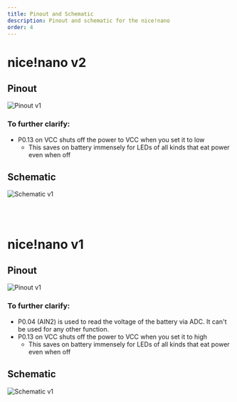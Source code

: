 ```yaml
---
title: Pinout and Schematic
description: Pinout and schematic for the nice!nano
order: 4
---
```


# nice!nano v2

## Pinout

![Pinout v1](../_images/pinout_nice_nano_v2.png)

### To further clarify:

- P0.13 on VCC shuts off the power to VCC when you set it to low
  - This saves on battery immensely for LEDs of all kinds that eat power even when off

## Schematic 

![Schematic v1](../_images/schematic_nice_nano_v2.png)

<br/>
<br/>

# nice!nano v1

## Pinout

![Pinout v1](../_images/pinout.png)

### To further clarify:

- P0.04 (AIN2) is used to read the voltage of the battery via ADC. It can't be used for any other function.
- P0.13 on VCC shuts off the power to VCC when you set it to high
  - This saves on battery immensely for LEDs of all kinds that eat power even when off

## Schematic

![Schematic v1](../_images/schematic.png)
